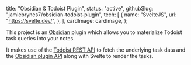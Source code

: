 
  title: "Obsidian & Todoist Plugin",
  status: "active",
  githubSlug: "jamiebrynes7/obsidian-todoist-plugin",
  tech: [
    {
      name: "SvelteJS",
      url: "https://svelte.dev/",
    },
  ],
  cardImage: cardImage,
};

This project is an [Obsidian](https://obsidian.md/) plugin which allows you to materialize Todoist task queries into your notes.

<!--more-->

It makes use of the [Todoist REST API](https://developer.todoist.com/rest/v1/) to fetch the underlying task data and the [Obsidian plugin API](https://github.com/obsidianmd/obsidian-api) along with Svelte to render the tasks.

<!-- TODO: Record new video and embed here. -->

